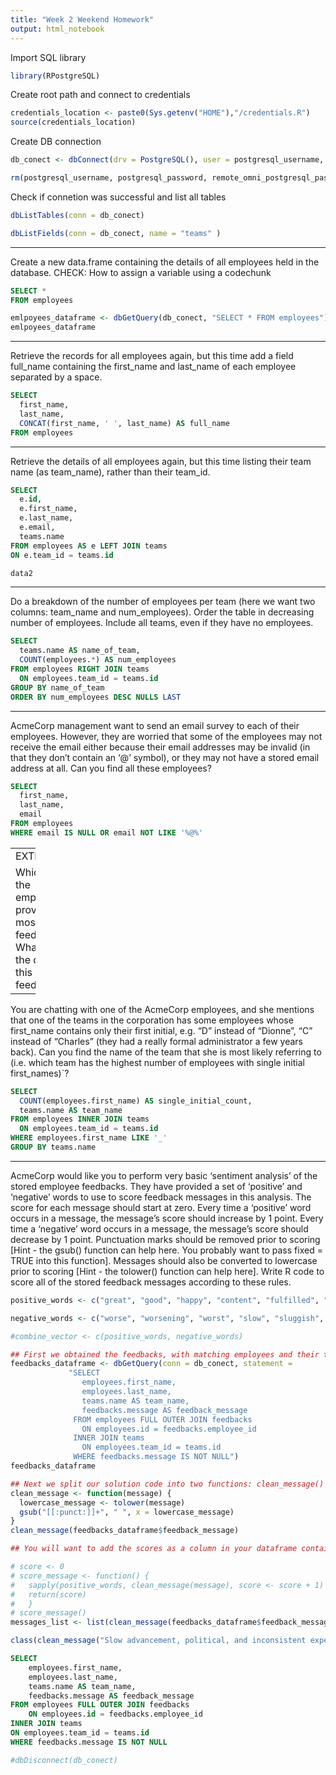 ```yaml
---
title: "Week 2 Weekend Homework"
output: html_notebook
---
```


Import SQL library
```r
library(RPostgreSQL)
```
Create root path and connect to credentials
```r
credentials_location <- paste0(Sys.getenv("HOME"),"/credentials.R")
source(credentials_location)
```
Create DB connection
```r
db_conect <- dbConnect(drv = PostgreSQL(), user = postgresql_username, password = postgresql_password, dbname = "acme_employees", host = "localhost")
```
```r
rm(postgresql_username, postgresql_password, remote_omni_postgresql_password, remote_omni_postgresql_username)
```

Check if connetion was successful and list all tables
```r
dbListTables(conn = db_conect)
```
```r
dbListFields(conn = db_conect, name = "teams" )
```

-------

Create a new data.frame containing the details of all employees held in the database.
CHECK: How to assign a variable using a codechunk
```sql
SELECT * 
FROM employees
```
```r
emlpoyees_dataframe <- dbGetQuery(db_conect, "SELECT * FROM employees")
emlpoyees_dataframe
```

-------

Retrieve the records for all employees again, but this time add a field full_name containing the first_name and last_name of each employee separated by a space.
```sql
SELECT
  first_name,
  last_name,
  CONCAT(first_name, ' ', last_name) AS full_name
FROM employees
```

------

Retrieve the details of all employees again, but this time listing their team name (as team_name), rather than their team_id.
```sql
SELECT 
  e.id,
  e.first_name,
  e.last_name,
  e.email,
  teams.name
FROM employees AS e LEFT JOIN teams
ON e.team_id = teams.id
```
```r
data2
```

------

Do a breakdown of the number of employees per team (here we want two columns: team_name and num_employees). Order the table in decreasing number of employees. Include all teams, even if they have no employees.
```sql
SELECT
  teams.name AS name_of_team,
  COUNT(employees.*) AS num_employees
FROM employees RIGHT JOIN teams
  ON employees.team_id = teams.id
GROUP BY name_of_team
ORDER BY num_employees DESC NULLS LAST
```

----

AcmeCorp management want to send an email survey to each of their employees. However, they are worried that some of the employees may not receive the email either because their email addresses may be invalid (in that they don’t contain an ‘@’ symbol), or they may not have a stored email address at all. Can you find all these employees?

```sql
SELECT 
  first_name,
  last_name,
  email
FROM employees
WHERE email IS NULL OR email NOT LIKE '%@%'
```

---- 
EXTENSION: 

Which of the employees provided the most recent feedback? What was the date of this feedback?
```sql
SELECT 
  feedbacks.date,
  feedbacks.message,
  employees.first_name,
  employees.last_name
FROM employees FULL OUTER JOIN feedbacks
  ON employees.id = feedbacks.employee_id
ORDER BY feedbacks.date DESC NULLS LAST
LIMIT 1
```

-----

You are chatting with one of the AcmeCorp employees, and she mentions that one of the teams in the corporation has some employees whose first_name contains only their first initial, e.g. “D” instead of “Dionne”, “C” instead of “Charles” (they had a really formal administrator a few years back). Can you find the name of the team that she is most likely referring to (i.e. which team has the highest number of employees with single initial first_names)`?
```sql
SELECT 
  COUNT(employees.first_name) AS single_initial_count,
  teams.name AS team_name
FROM employees INNER JOIN teams
  ON employees.team_id = teams.id
WHERE employees.first_name LIKE '_'
GROUP BY teams.name
```

----

AcmeCorp would like you to perform very basic ‘sentiment analysis’ of the stored employee feedbacks. They have provided a set of ‘positive’ and ‘negative’ words to use to score feedback messages in this analysis.
The score for each message should start at zero.
Every time a ‘positive’ word occurs in a message, the message’s score should increase by 1 point.
Every time a ‘negative’ word occurs in a message, the message’s score should decrease by 1 point.
Punctuation marks should be removed prior to scoring [Hint - the gsub() function can help here. You probably want to pass fixed = TRUE into this function].
Messages should also be converted to lowercase prior to scoring [Hint - the tolower() function can help here].
Write R code to score all of the stored feedback messages according to these rules.

```r
positive_words <- c("great", "good", "happy", "content", "fulfilled", "fulfilled", "positive", "positives", "cheerful", "nice", "ambition", "ambitions", "ambitious", "friendly", "progress", "joy", "fast", "achieve", "achieving", "achievements", "best", "better",  "unlimited", "pros", "competitive", "opportunity", "advancement", "friendly", "smart", "interesting", "challenging", "grow", "caring", "balance", "helpful")

negative_words <- c("worse", "worsening", "worst", "slow", "sluggish", "impatient", "unfulfilled", "unfulfilling", "negative", "bad", "limited", "limit", "limitations", "cons", "frustrated", "frustrating", "frustration", "dull", "boring", "politics", "political", "ignore", "ignored", "ignoring", "sad", "depressed", "depressing", "nasty", "stress", "stresses", "stressed", "horrid", "horrible", "terrible", "deadline", "deadlines", "uncaring", "remote")

#combine_vector <- c(positive_words, negative_words)


```

```r
## First we obtained the feedbacks, with matching employees and their teams together in one dataframe.
feedbacks_dataframe <- dbGetQuery(conn = db_conect, statement = 
             "SELECT 
                employees.first_name,
                employees.last_name,
                teams.name AS team_name,
                feedbacks.message AS feedback_message
              FROM employees FULL OUTER JOIN feedbacks
                ON employees.id = feedbacks.employee_id
              INNER JOIN teams
                ON employees.team_id = teams.id
              WHERE feedbacks.message IS NOT NULL")
feedbacks_dataframe
```

```r
## Next we split our solution code into two functions: clean_message() and score_message(), and ran these successively for each message stored in the database, storing the scores as we go. 
clean_message <- function(message) {
  lowercase_message <- tolower(message)
  gsub("[[:punct:]]+", " ", x = lowercase_message)
}
clean_message(feedbacks_dataframe$feedback_message)
```

```r
## You will want to add the scores as a column in your dataframe containing feedbacks, employees and teams

# score <- 0
# score_message <- function() { 
#   sapply(positive_words, clean_message(message), score <- score + 1)
#   return(score)
#   }
# score_message()
messages_list <- list(clean_message(feedbacks_dataframe$feedback_message))
```

```r
class(clean_message("Slow advancement, political, and inconsistent expectations") )
```





```sql
SELECT 
    employees.first_name,
    employees.last_name,
    teams.name AS team_name,
    feedbacks.message AS feedback_message
FROM employees FULL OUTER JOIN feedbacks
    ON employees.id = feedbacks.employee_id
INNER JOIN teams
ON employees.team_id = teams.id
WHERE feedbacks.message IS NOT NULL

```



```r
#dbDisconnect(db_conect)
```

